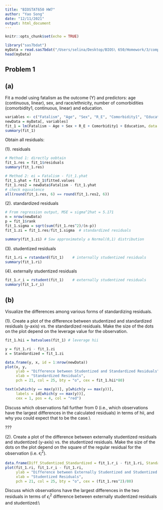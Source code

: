 ```yaml
---
title: "BIOSTAT650 HW7"
author: "Yao Song"
date: "12/11/2021"
output: html_document
---
```


```r
knitr::opts_chunk$set(echo = TRUE)
```

```r
library("sas7bdat")
myData = read.sas7bdat("/Users/selina/Desktop/BIOS\ 650/Homework/3/completedata.sas7bdat")
head(myData)
```

## Problem 1 

## (a)
Fit a model using fatalism as the outcome (Y) and predictors: age (continuous, linear), sex, and race/ethnicity, number of comorbidities (comorbidity1, continuous, linear) and education.
```r
variables <- c("Fatalism", "Age", "Sex", "R_E", "Comorbidity1", "Education")
newData = myData[, variables]
fit_1 = lm(Fatalism ~ Age + Sex + R_E + Comorbidity1 + Education, data = newData)
summary(fit_1)
```


Obtain all residuals:

(1). residuals

```r
# Method 1: directly oobtain 
fit_1.res = fit_1$residuals  
summary(fit_1.res)

# Method 2: ei = Fatalism - fit_1.yhat
fit_1.yhat = fit_1$fitted.values
fit_1.res2 = newData$Fatalism - fit_1.yhat
# check equvalence
all(round(fit_1.res, 6) == round(fit_1.res2, 6))
```

(2). standardized residuals 

```r
# From regression output, MSE = sigma^2hat = 5.171
n = nrow(newData)
p = fit_1$rank
fit_1.sigma = sqrt(sum(fit_1.res^2)/(n-p))
fit_1.zi = fit_1.res/fit_1.sigma  # standardized residuals
```
```r
summary(fit_1.zi) # Saw approximately a Normal(0,1) distribution
```

(3). studentized residuals

```r
fit_1.ri = rstandard(fit_1)    # internally studentized residuals
summary(fit_1.ri)
```

(4). externally studentized residuals

```r
fit_1.r_i = rstudent(fit_1)    # externally studentized residuals 
summary(fit_1.r_i)
```


## (b)
Visualize the differences among various forms of standardizing residuals.

(1). Create a plot of the difference between studentized and standardized residuals (y-axis) vs. the standardized residuals. Make the size of the dots on the plot depend on the leverage value for the observation. 
```r
fit_1.hii = hatvalues(fit_1) # leverage hii

y = fit_1.ri - fit_1.zi
x = Standardized = fit_1.zi

data.frame(y, x, id = 1:nrow(newData))
plot(x, y,
     ylab = "Difference between Studentized and Standardized Residuals", 
     xlab = "Standardized Residuals",
     pch = 21, col = 25, bty = "o", cex = fit_1.hii*80)

text(x[which(y == max(y))], y[which(y == max(y))],
     labels = id[which(y == max(y))],
     cex = 1, pos = 4, col = "red")
```
Discuss which observations fall further from 0 (i.e., which observations have the largest differences in the calculated residuals) in terms of hii, and why you could expect that to be the case.\\



???



(2). Create a plot of the difference between externally studentized residuals and studentized (y-axis) vs. the studentized residuals. Make the size of the dots on the plot depend on the square of the regular residual for the observation (i.e. $\epsilon_{i}^2$). 

```r
data.frame(Diff_Studentized_Standardized = fit_1.r_i - fit_1.ri, Standardized = fit_1.ri)
plot(fit_1.ri, fit_1.r_i - fit_1.ri, 
     ylab = "Difference between Externally Studentized and Studentized Residuals", 
     xlab = "Studentized Residuals",
     pch = 21, col = 25, bty = "o", cex = (fit_1.res^2)/80)
```
Discuss which observations have the largest differences in the two residuals in terms of $\epsilon_{i}^2$ difference between externally studentized residuals and studentized:\\


```r

```

```r

```
```r

```

```r

```

```r

```

```r

```

```r

```

```r

```

```r

```

```r

```

```r

```

```r

```

```r

```

```r

```



